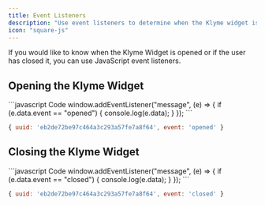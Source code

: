 ```yaml
---
title: Event Listeners
description: "Use event listeners to determine when the Klyme widget is opened or closed."
icon: "square-js"
---
```


If you would like to know when the Klyme Widget is opened or if the user has closed it, you can use JavaScript event listeners.

## Opening the Klyme Widget

<CodeGroup>
```javascript Code
window.addEventListener("message", (e) => {
  if (e.data.event == "opened") {
    console.log(e.data);
  }
});
```

```javascript Result
{ uuid: 'eb2de72be97c464a3c293a57fe7a8f64', event: 'opened' }
```
</CodeGroup>

## Closing the Klyme Widget

<CodeGroup>
```javascript Code
window.addEventListener("message", (e) => {
  if (e.data.event == "closed") {
    console.log(e.data);
  }
});
```

```javascript Result
{ uuid: 'eb2de72be97c464a3c293a57fe7a8f64', event: 'closed' }
```
</CodeGroup>